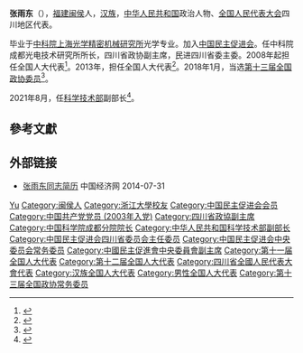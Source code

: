 '''张雨东'''（{{bd|1964年|4月||catIdx=Zhang张}}），[[福建|福建]][[闽侯|闽侯]]人，[[汉族|汉族]]，[[中华人民共和国|中华人民共和国]]政治人物、[[全国人民代表大会|全国人民代表大会]]四川地区代表。

毕业于[[中科院上海光学精密机械研究所|中科院上海光学精密机械研究所]]光学专业。加入[[中国民主促进会|中国民主促进会]]。任中科院成都光电技术研究所所长，四川省政协副主席，民进四川省委主委。2008年起担任全国人大代表<ref>{{cite news|title=全国人大代表信息-张雨东|url= http://210.82.31.1:8084/delegate/viewDelegate.action?dbid=112200|accessdate=2013-04-05|newspaper=全国人大网|archive-url=https://web.archive.org/web/20140523225057/http://www.npc.gov.cn/delegate/viewDelegate.action?dbid=112200|archive-date=2014-05-23|dead-url=yes}}</ref>。2013年，担任全国人大代表<ref>{{cite news|title=全国人大代表信息-张雨东|url= http://210.82.31.1:8084/delegate/viewDelegate.action?dbid=122168|accessdate=2013-04-05|newspaper=全国人大网|archive-url=https://web.archive.org/web/20140523225101/http://www.npc.gov.cn/delegate/viewDelegate.action?dbid=122168|archive-date=2014-05-23|dead-url=yes}}</ref>。2018年1月，当选[[中国人民政治协商会议第十三届全国委员会委员名单|第十三届全国政协委员]]<ref>{{Cite web|url=http://sports.163.com/18/0126/06/D92BRKK400051C89.html|title=中国人民政治协商会议第十三届全国委员会委员名单|accessdate=2018-01-26|last=|work=网易|archive-url=https://web.archive.org/web/20180127143232/http://sports.163.com/18/0126/06/D92BRKK400051C89.html|archive-date=2018-01-27|dead-url=yes}}</ref>。

2021年8月，任[[科学技术部|科学技术部]]副部长<ref>{{cite news |title=国务院任免国家工作人员 |url=https://china.huanqiu.com/article/44HkX6f88Mu |accessdate=2021-08-11 |work=环球网 |agency=环球网 |archive-date=2021-08-11 |archive-url=https://web.archive.org/web/20210811084002/https://china.huanqiu.com/article/44HkX6f88Mu |dead-url=no }}</ref>。

== 參考文獻 ==
{{reflist}}

== 外部链接 ==
* [http://district.ce.cn/newarea/sddy/201301/28/t20130128_24071674_2.shtml 张雨东同志简历] {{Wayback|url=http://district.ce.cn/newarea/sddy/201301/28/t20130128_24071674_2.shtml |date=20190611162510 }} 中国经济网 2014-07-31

{{中国民主促进会第十二届中央委员会}}
{{中国民主促进会第十三届中央委员会}}
{{中国民主促进会第十四届中央委员会}}

{{Authority control}}
{{DEFAULTSORT:Zhang张}}
[[Category:张姓|Yu]]
[[Category:闽侯人|Category:闽侯人]]
[[Category:浙江大學校友|Category:浙江大學校友]]
[[Category:中国民主促进会会员|Category:中国民主促进会会员]]
[[Category:中国共产党党员_(2003年入党)|Category:中国共产党党员 (2003年入党)]]
[[Category:四川省政協副主席|Category:四川省政協副主席]]
[[Category:中国科学院成都分院院长|Category:中国科学院成都分院院长]]
[[Category:中华人民共和国科学技术部副部长|Category:中华人民共和国科学技术部副部长]]
[[Category:中国民主促进会四川省委员会主任委员|Category:中国民主促进会四川省委员会主任委员]]
[[Category:中国民主促进会中央委员会常务委员|Category:中国民主促进会中央委员会常务委员]]
[[Category:中國民主促進會中央委員會副主席|Category:中國民主促進會中央委員會副主席]]
[[Category:第十一届全国人大代表|Category:第十一届全国人大代表]]
[[Category:第十二届全国人大代表|Category:第十二届全国人大代表]]
[[Category:四川省全國人民代表大會代表|Category:四川省全國人民代表大會代表]]
[[Category:汉族全国人大代表|Category:汉族全国人大代表]]
[[Category:男性全国人大代表|Category:男性全国人大代表]]
[[Category:第十三届全国政协常务委员|Category:第十三届全国政协常务委员]]